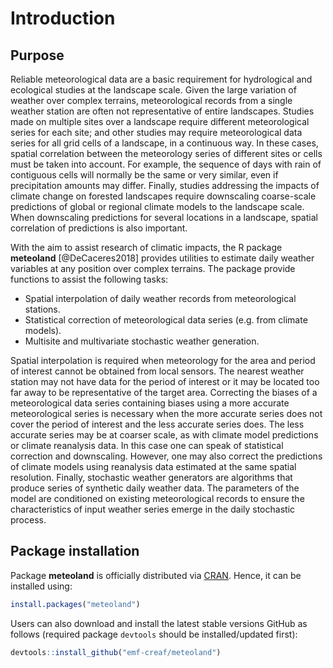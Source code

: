 # Introduction {#intro}

## Purpose
Reliable meteorological data are a basic requirement for hydrological and ecological studies at the landscape scale. Given the large variation of weather over complex terrains, meteorological records from a single weather station are often not representative of entire landscapes. Studies made on multiple sites over a landscape require different meteorological series for each site; and other studies may require meteorological data series for all grid cells of a landscape, in a continuous way. In these cases, spatial correlation between the meteorology series of different sites or cells must be taken into account. For example, the sequence of days with rain of contiguous cells will normally be the same or very similar, even if precipitation amounts may differ. Finally, studies addressing the impacts of climate change on forested landscapes require downscaling coarse-scale predictions  of global or regional climate models to the landscape scale. When downscaling predictions for several locations in a landscape, spatial correlation of predictions is also important.

With the aim to assist research of climatic impacts, the R package **meteoland** [@DeCaceres2018] provides utilities to estimate daily weather variables at any position over complex terrains. The package provide functions to assist the following tasks:

+ Spatial interpolation of daily weather records from meteorological stations. 
+ Statistical correction of meteorological data series (e.g. from climate models).
+ Multisite and multivariate stochastic weather generation.

Spatial interpolation is required when meteorology for the area and period of interest cannot be obtained from local sensors. The nearest weather station may not have data for the period of interest or it may be located too far away to be representative of the target area. Correcting the biases of a meteorological data series containing biases using a more accurate meteorological series is necessary when the more accurate series does not cover the period of interest and the less accurate series does. The less accurate series may be at coarser scale, as with climate model predictions or climate reanalysis data. In this case one can speak of statistical correction and downscaling. However, one may also correct the predictions of climate models using reanalysis data estimated at the same spatial resolution. Finally, stochastic weather generators are algorithms that produce series of synthetic daily weather data. The parameters of the model are conditioned on existing meteorological records to ensure the characteristics of input weather series emerge in the daily stochastic process.


## Package installation

Package **meteoland** is officially distributed via [CRAN](https://CRAN.R-project.org/package=meteoland). Hence, it can be installed using:
```r
install.packages("meteoland")
```

Users can also download and install the latest stable versions GitHub as follows (required package `devtools` should be installed/updated first):

```r
devtools::install_github("emf-creaf/meteoland")
```

